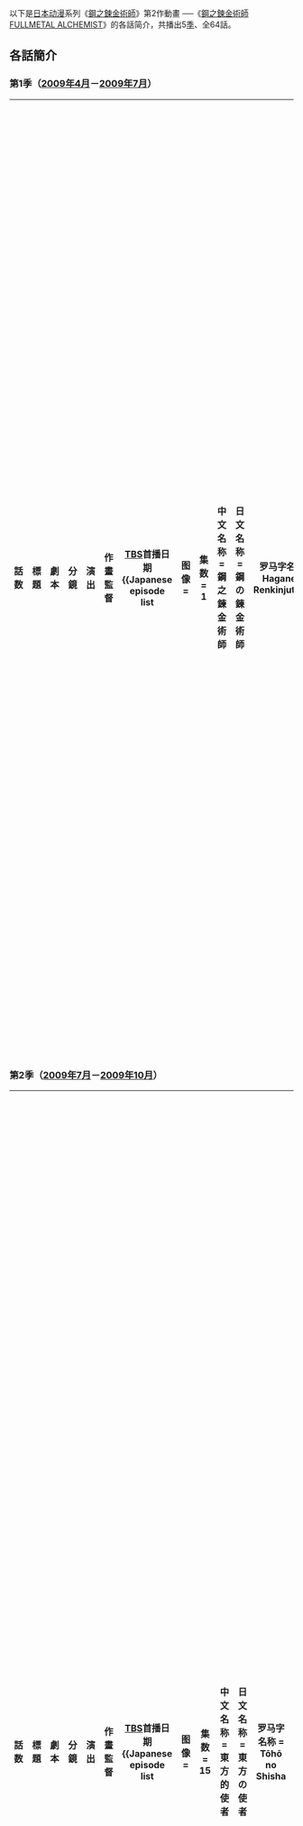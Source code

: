 {{noteTA|G1=FullmetalAlchemist
|1=zh-hans:罗伊;zh-hk:萊;zh-tw:羅伊;
}}
{{Pathnav|鋼之鍊金術師|鋼之鍊金術師 FULLMETAL ALCHEMIST}}

以下是[[日本|日本]][[动漫|动漫]]系列《[[鋼之鍊金術師|鋼之鍊金術師]]》第2作動畫 ──《[[鋼之鍊金術師_FULLMETAL_ALCHEMIST|鋼之鍊金術師 FULLMETAL ALCHEMIST]]》的各話简介，共播出5[[季度|季]]、全64話。

== 各話簡介 ==
=== 第1季（[[2009年4月|2009年4月]]－[[2009年7月|2009年7月]]） ===
{|class="wikitable" width="100%"
|- style="border-bottom:3px solid #CCCCFF"
!話数!!標題!!劇本!!分鏡!!演出!!作畫監督!![[TBS電視|TBS]]首播日期
{{Japanese episode list
| 图像         =
| 集数         = 1
| 中文名称     = 鋼之鍊金術師
| 日文名称     = 鋼の錬金術師 
| 罗马字名称   = Hagane no Renkinjutsushi
| 编剧         = 大野木寬
| 分鏡         = 入江泰浩
| 演出         = 池添隆博
| 作畫監督     = 永作友克
| 原剧首映日期 = 2009年4月5日
| 提要         = 前國家鍊金術師，在伊修瓦爾殲滅戰後轉而進行反政府活動的男子「冰凍之鍊金術師」艾薩克‧馬可度加魯，出現在中央。「焰之鍊金術師」羅伊‧馬斯坦古與擁有機械鎧手腳的少年「鋼之鍊金術師」愛德華‧愛力克，以及其弟弟阿爾馮斯，奉大總統金格‧布拉德雷之命前往緝捕。艾薩克在殺人的同時、卻也另有所圖似地在中央暗地活動，其目標究竟是…？
}}
{{Japanese episode list
| 图像         =
| 集数         = 2
| 中文名称     = -{zh-cn:开始的日子; zh-tw:開始的日子; zh-hk:開始之日}-
| 日文名称     = はじまりの日
| 罗马字名称   = Hajimari no Hi
| 编剧         = 大野木寬
| 分鏡         = 入江泰浩
| 演出         = 三宅和男
| 作畫監督     = 小澤圓
| 原剧首映日期 = 2009年4月12日
| 提要         = 愛德與阿爾為讓溫柔的母親復活，挑戰被視為最大禁忌的「人體鍊成」，然而等待著兩兄弟的卻是過於巨大的代價。有一天，一名軍人出現在陷入絕望深淵的兩兄弟面前，他給這兩兄弟建議就是成為國家鍊金術師。為取回失去的東西，愛力克兄弟展開漫長的旅途！
}}
{{Japanese episode list
| 图像         =
| 集数         = 3
| 中文名称     = -{zh-cn:邪教之街; zh-tw:邪教之街; zh-hk:邪教之城}-
| 日文名称     = 邪教の街
| 罗马字名称   = Jakyō no Machi
| 编剧         = 大野木寬
| 分鏡         = 大久保政雄
| 演出         = 大久保政雄
| 作畫監督     = 野田康行
| 原剧首映日期 = 2009年4月19日
| 提要         = 愛德與阿爾聽說里歐爾有個使用「奇蹟之術」的教主而來到此地。該名雷托教教主柯奈洛所施展的鍊金術，竟違背等價交換的原則。為了探查真相，愛德與阿爾藉由當地認識的少女羅賽引領下與柯奈洛見面。
}}
{{Japanese episode list
| 图像         =
| 集数         = 4
| 中文名称     = -{zh-cn:炼金术师的烦恼; zh-tw:鍊金術師的煩惱; zh-hk:鍊金術師的苦惱}-
| 日文名称     = 錬金術師の苦悩
| 罗马字名称   = Renkinjutsushi no Kunō
| 编剧         = 土屋理敬
| 分鏡         = 三條{{lang|ja|なみみ}}
| 演出         = 佐藤清光
| 作畫監督     = 飯島弘也
| 原剧首映日期 = 2009年4月26日
| 提要         = 羅伊介紹「綴命之鍊金術師」修‧塔克給愛德與阿爾認識，塔克是在兩年前成功鍊成懂人話合成獸的生體鍊成權威。在愛德與阿爾到塔克家尋找資料的期間，也與他女兒妮娜變得很要好。另一方面，面臨一年一度的國家鍊金術師查核日，則讓塔克感到相當焦慮。
}}
{{Japanese episode list
| 图像         =
| 集数         = 5
| 中文名称     = -{zh-cn:悲伤的雨; zh-tw:悲傷的雨; zh-hk:哀傷之雨}-
| 日文名称     = 哀しみの雨
| 罗马字名称   = Kanashimi no Ame
| 编剧         = 土屋理敬
| 分鏡         = 入江泰浩
| 演出         = 池畠博史
| 作畫監督     = 塚本知代美
| 原剧首映日期 = 2009年5月3日
| 提要         = 令亞美斯多利斯全國騷動，神出鬼沒、專挑國家鍊金術師殺害的神秘人物「傷痕男（斯卡）」出現在東都。愛德與阿爾在城裡巧遇斯卡，就遭到斯卡的攻擊、毫無轉圜的餘地。斯卡的驚人武術與不可思議的「破壞的右手」，讓愛德與阿爾無法招架…。
}}
{{Japanese episode list
| 图像         =
| 集数         = 6
| 中文名称     = 希望之路
| 日文名称     = 希望の道
| 罗马字名称   = Kibō no Michi
| 编剧         = 菅正太郎
| 分鏡         = 田村耕太郎
| 演出         = 矢吹勉
| 作畫監督     = 關口亮輔
| 原剧首映日期 = 2009年5月10日
| 提要         = 為修復損壞的機械鎧，愛德、阿爾與阿姆斯壯一起回到故鄉利塞布爾。當他們在中途的車站休息時，阿姆斯壯偶然看到一名男子。這名男子叫馬可醫生，過去在軍方的研究所，研究應用在醫療方面的鍊金術，伊修瓦爾內亂後卻突然失蹤。愛德一行人前往拜訪馬可，得知原來他曾奉軍方命令研究過「賢者之石」的驚人事實。
}}
{{Japanese episode list
| 图像         =
| 集数         = 7
| 中文名称     = -{zh-cn:被隐藏的真相; zh-tw:被隱藏的真相; zh-hk: 隱藏的真相}-
| 日文名称     = 隠された真実
| 罗马字名称   = Kakusareta Shinjitsu
| 编剧         = 大野木寬
| 分鏡         = 迫井政行
| 演出         = 園田雅裕
| 作畫監督     = 安藤正浩
| 原剧首映日期 = 2009年5月17日
| 提要         = 愛德與阿爾來到國立中央圖書館第一分館尋找馬可的研究資料，但他們看到的分館卻已完全燒毀。為確認馬可的資料是否放在分館裡，在羅斯少尉的安排下，去見一名據說精通分館資料的少女‧榭絲卡。她證實那些資料確實是放在已經燒光的分館。正當愛德等人為此感到沮喪時，榭絲卡提出一個意外的妙計。
}}
{{Japanese episode list
| 图像         =
| 集数         = 8
| 中文名称     = 第五研究所
| 日文名称     = 第五研究所
| 罗马字名称   = Daigo Kenkyūsho
| 编剧         = 大野木寬
| 分鏡         = 入江泰浩
| 演出         = 石田暢
| 作畫監督     = 大城勝
| 原剧首映日期 = 2009年5月24日
| 提要         = 為探查賢者之石真相而潛入第五研究所的愛德，發現畫在地上的賢者之石鍊成陣。此時，身著盔甲的男子‧48號向愛德襲擊。另一方面，在研究所外等待愛德的阿爾，也遭到66號的攻擊。在激戰當中，他們發現一個意外的事實。原來48號跟66號竟和阿爾一樣，都是靈魂附著於盔甲上。
}}
{{Japanese episode list
| 图像         =
| 集数         = 9
| 中文名称     = -{zh-cn:被创造的思念; zh-tw:被創造的思念; zh-hk:創造的記憶}-
| 日文名称     = 創られた想い
| 罗马字名称   = Tsukurareta Omoi
| 编剧         = 大野木寬
| 分鏡         = 大久保政雄
| 演出         = 大久保政雄
| 作畫監督     = 野田康行
| 原剧首映日期 = 2009年5月31日
| 提要         = 愛德在第五研究所的戰鬥中不僅損壞了機械鎧，身體也受重傷，立刻聯絡在利塞布爾的溫莉前來中央修理機械鎧。此時，阿爾因巴利的一句話而心亂如麻。「自己的靈魂跟記憶，是否都是哥哥假造出來的？」－揮之不去的疑惑漸漸擴散開來，甚至影響他們從未動搖的兄弟之情…。

}}
{{Japanese episode list
| 图像         =
| 集数         = 10
| 中文名称     = -{zh-cn:各自的未来; zh-tw:各自的未來; zh-hk:各自的前途}-
| 日文名称     = それぞれの行く先
| 罗马字名称   = Sorezore no Yukusaki
| 编剧         = 土屋理敬
| 分鏡         = 寺東克己
| 演出         = 三宅和男
| 作畫監督     = 石野聰
| 原剧首映日期 = 2009年6月7日
| 提要         = 愛德與阿爾在病房裡，將第五研究所發生的始末告訴阿姆斯壯與休斯等人。人柱、賢者之石的鍊成陣，以及擁有銜尾蛇刺青的一些人…但仍是謎團重重。此時，大總統布拉德雷突然出現在他們面前。他告訴愛德等人，即使是大總統也無法掌握軍方內部不太穩定的情形，並要求他們在事件明朗前不得輕舉妄動。雖然得到忠告，但敵人的魔爪仍伸向意外的人物…。
}}
{{Japanese episode list
| 图像         =
| 集数         = 11
| 中文名称     = -{zh-cn:拉修巴雷的奇迹; zh-tw:拉修巴雷的奇蹟; zh-hk:拉修山谷的奇蹟}-
| 日文名称     = ラッシュバレーの奇跡
| 罗马字名称   = Rasshu Barē no Kiseki
| 编剧         = 菅正太郎
| 分鏡         = [[石平信司|石平信司]]
| 演出         = 佐藤清光
| 作畫監督     = 飯島弘也<br />五月二一
| 原剧首映日期 = 2009年6月14日
| 提要         = 在溫莉的強烈要求下，愛德與阿爾也一起來到機械鎧技師的聖地「拉修巴雷」。沒想到抵達後不久，作為國家鍊金術師證明的銀懷錶卻被名叫帕妮孃的少女偷走了。但也因此，愛德等人與帕妮孃，以及幫帕妮孃製作機械鎧雙腳的多明尼克、與他的家人產生意外的互動。溫莉看到多明尼克的機械鎧技術後，馬上表明希望拜他為師。就在此時，原已懷孕的多明尼克兒媳‧莎特拉，突然要生產了。
}}
{{Japanese episode list
| 图像         =
| 集数         = 12
| 中文名称     = -{zh-cn:一即是全，全即是一; zh-tw:一即是全，全即是一; zh-hk:一就是全，全就是一}-
| 日文名称     = 一は全、全は一
| 罗马字名称   = Ichi wa Zen, Zen wa Ichi
| 编剧         = 大野木寬
| 分鏡         = 三澤伸
| 演出         = 佐藤育郎
| 作畫監督     = 小澤圓
| 原剧首映日期 = 2009年6月21日
| 提要         = 愛德與阿爾抵達達普利斯後，與久違的師父伊茲米重逢。在見到伊茲米沒多久，就從她口中得知父親霍恩海姆的消息。當晚，愛德想起第一次見到伊茲米時的事。母親過世後不久，愛德與阿爾為磨練自己的鍊金術，而死纏著伊茲米要收他們為徒；沒想到等待著兩人的，卻是為期一個月的無人島求生訓練。兄弟倆是否能找出伊茲米所言「一即是全，全即是一」的答案呢？
}}
{{Japanese episode list
| 图像         =
| 集数         = 13
| 中文名称     = -{zh-cn:达普利斯的野兽们; zh-tw:達普利斯的野獸們; zh-hk:達布里斯的野獸們}-
| 日文名称     = ダブリスの獣たち
| 罗马字名称   = Daburisu no Kemono-tachi
| 编剧         = 菅正太郎
| 分鏡         = 福田道生
| 演出         = 小山田桂子
| 作畫監督     = 古俁太一
| 原剧首映日期 = 2009年6月27日
| 提要         = 羅伊終於調動到中央去。另一方面，被人造人打成重傷的斯卡，也正準備前往中央。此時，為找回真理之門的記憶而待在伊茲米家的阿爾，遇到一群宣稱知道阿爾秘密的詭異人士。他後來才發現，原來這些人全都是合成獸…。
}}
{{Japanese episode list
| 图像         =
| 集数         = 14
| 中文名称     = -{zh-cn:潜伏于地底的人们; zh-tw:潛伏於地底的人們; zh-hk:潛伏在地下的人們}-
| 日文名称     = 地下にひそむ者たち
| 罗马字名称   = Chika ni Hisomu Mono-tachi
| 编剧         = 大野木寬
| 分鏡         = 石平信司
| 演出         = 池畠博史
| 作畫監督     = 塚本知代美
| 原剧首映日期 = 2009年7月5日
| 提要         = 在伊茲米的闖入下，讓愛德與古利德的戰鬥出現轉機。沒想到此時金格‧布拉德雷突然率領國軍衝進來，要殲滅古利德一夥人。古利德原本打算帶著阿爾逃走，結果卻遭到金格‧布拉德雷的阻擋，並對身為人造人的古利德展開壓倒性猛攻。在戰鬥當中，古利德從布拉德雷眼中看到無法置信的東西。
}}
|}

=== 第2季（[[2009年7月|2009年7月]]－[[2009年10月|2009年10月]]） ===
{| class="wikitable" width="100%"
|- style="border-bottom:3px solid #CCCCFF"
!話数!!標題!!劇本!!分鏡!!演出!!作畫監督!![[TBS電視|TBS]]首播日期
{{Japanese episode list
| 图像         =
| 集数         = 15
| 中文名称     = 東方的使者
| 日文名称     = 東方の使者 
| 罗马字名称   = Tōhō no Shisha
| 编剧         = 津村米紀
| 分鏡         = 大久保政雄
| 演出         = 荻原露光
| 作畫監督     = 野田康行
| 原剧首映日期 = 2009年7月12日
| 提要         = 當斯卡與尤基正準備去中央時，神秘少女「梅」出現在他們面前。能使出「鍊丹術」這種不可思議法術的她，自稱是來自東方的大國‧清國，來亞美斯多利斯的目的則為了尋找長生不老的方法。另一方面，到拉修巴雷修理機械鎧的愛德與阿爾，認識一名倒在路上的少年‧麟。他也是清國人，目的是為了得到賢者之石。對麟打聽關於賢者之石的事，愛德謊稱「什麼都不知道」。但緊接著兩兄弟背後突然被人持刀抵住。
}}
{{Japanese episode list
| 图像         =
| 集数         = 16
| 中文名称     = 戰友的足跡
| 日文名称     = 戦友の足跡
| 罗马字名称   = Tomo no Ashiato
| 编剧         = 菅正太郎
| 分鏡         = 矢吹勉
| 演出         = 矢吹勉
| 作畫監督     = 關口亮輔
| 原剧首映日期 = 2009年7月19日
| 提要         = 羅伊與巴利接觸後，對休斯遭到殺害的真相已有頭緒，一連串行動不久也被人造人們發現。此時，與溫莉一起來中央找休斯的愛德與阿爾，卻從在軍部見到的瑪麗亞‧羅斯、告知休斯已死的震驚事實。殊不知溫莉已先行往休斯家去…。
}}
{{Japanese episode list
| 图像         =
| 集数         = 17
| 中文名称     = -{zh-cn:冷彻的火焰; zh-tw:冷徹的火焰; zh-hk:冷靜透徹的火焰}-
| 日文名称     = 冷徹な焔
| 罗马字名称   = Reitetsu na Honō
| 编剧         = 大野木寬
| 分鏡         = 石平信司
| 演出         = 園田雅裕
| 作畫監督     = 安藤正浩
| 原剧首映日期 = 2009年7月26日
| 提要         = 羅斯被當成殺害休斯的嫌犯，遭到軍方拘禁。眼看羅斯的處境越來越不利，沒想到巴利卻在此時襲擊了拘留所，剛好也把關在該處的麟一併救出。在軍方下令格殺勿論的緝捕令後，愛德與阿爾為探求事件真相而前往中央司令部。沒想到羅伊已早先一步出現在羅斯面前，並朝著她發出火焰閃光。
}}
{{Japanese episode list
| 图像         =
| 集数         = 18
| 中文名称     = -{zh-cn:小小人类的傲慢手掌; zh-tw:小小人類的驕傲手掌; zh-hk:渺小人類的驕傲掌心}- 
| 日文名称     = 小さな人間の傲慢な掌
| 罗马字名称   = Chiisa na Ningen no <br />Gōman na Tenohira
| 编剧         = 土屋理敬
| 分鏡         = 大原實
| 演出         = 小山田桂子<br />友永和秀
| 作畫監督     = 古俁太一
| 原剧首映日期 = 2009年8月1日
| 提要         = 由於羅伊的命令，留下阿爾在中央，愛德則與阿姆斯壯一起前往利塞布爾。沒想到抵達不久就在普雷達的安排下，秘密前往傳說中的王都‧克塞魯克塞斯的遺跡。愛德經一番努力才越過大沙漠，並在該處與老胡重逢。愛德一行人在他帶領下前往遺跡的內部，沒想到卻意外地遇見了某個人。
}}
{{Japanese episode list
| 图像         =
| 集数         = 19
| 中文名称     = -{zh-cn:不死者之死; zh-tw:不死者之死; zh-hk:不可能死的人之死}-
| 日文名称     = 死なざる者の死
| 罗马字名称   = Shinazaru Mono no Shi
| 编剧         = 大野木寬
| 分鏡         = 石平信司
| 演出         = 宮原秀二
| 作畫監督     = 大城勝
| 原剧首映日期 = 2009年8月8日
| 提要         = 羅伊對人造人策劃的作戰，即將進入最後關頭。巴利追尋自己的肉體而潛入第三研究所的地下，羅伊也與哈博克、阿爾等人一起進入，並分成兩路前進。哈博克與羅伊卻遭遭遇打算來收拾他們的拉斯多，此時才得知人造人的真實身分與秘密。羅伊雖感到困惑，最後仍成功掌握一絲機會引起大爆炸，拉斯多則灰飛煙滅。但在賢者之石驚人力量的加持下，復活的拉斯多瞬間用矛銳利地貫穿哈博克與羅伊的身體。 
}}
{{Japanese episode list
| 图像         =
| 集数         = 20
| 中文名称     = -{zh-cn:坟前的父亲; zh-tw:墳前的父親; zh-hk:墓前的父親}-
| 日文名称     = 墓前の父
| 罗马字名称   = Bozen no Chichi
| 编剧         = 津村米紀
| 分鏡         = 寺東克己
| 演出         = 佐藤育郎
| 作畫監督     = 川上哲也
| 原剧首映日期 = 2009年8月16日	
| 提要         = 愛德與阿爾的父親霍恩海姆，回到久違的利塞布爾。但愛德因不滿他讓母親朵莉夏受苦，而對他也相當不客氣。霍恩海姆得知愛德兩兄弟曾做過人體鍊成後，以疑問的口氣說「那真的是朵莉夏嗎？」。隔天，霍恩海姆離開村子後，愛德與比拿可前往老家的殘跡之處。目的是為了挖出自己所埋葬的罪孽證據－由人體鍊成做出的母親遺體。
}}
{{Japanese episode list
| 图像         =
| 集数         = 21
| 中文名称     = 愚者的前進 
| 日文名称     = 愚者の前進
| 罗马字名称   = Gusha no Zenshin
| 编剧         = 土屋理敬
| 分鏡         = 福田道生
| 演出         = 佐藤清光
| 作畫監督     = 飯島弘也
| 原剧首映日期 = 2009年8月23日	
| 提要         = 愛德與阿爾到醫院探訪在與拉斯多戰鬥而負傷住院的羅伊與哈博克，他們得知人造人的大本營居然也涵蓋了大總統官邸，這也對自己所面對之巨大存在感到寒顫。當兩兄弟正打算前往探尋人造人的秘密時，突然接到斯卡現身於中央的情報。
}}
{{Japanese episode list
| 图像         =
| 集数         = 22
| 中文名称     = 遙遠的背影
| 日文名称     = 遠くの背中
| 罗马字名称   = Tōku no Senaka
| 编剧         = 菅正太郎
| 分鏡         = 石平信司
| 演出         = 矢吹勉
| 作畫監督     = 大貫健一
| 原剧首映日期 = 2009年8月30日	
| 提要         = 蘭芳遭布拉德雷砍傷，雖然麟即時趕到，但仍被布拉德雷與庫拉多尼逼到無路可走。另一方面，溫莉與葛蕾希亞一起去休斯墳前掃墓，在回程的路上得知愛德與阿爾正與斯卡戰鬥中。溫莉急忙趕到現場，沒想到卻湊巧聽到斯卡正是殺害自己雙親的犯人之事實。
}}
{{Japanese episode list
| 图像         =
| 集数         = 23
| 中文名称     = 戰場的少女
| 日文名称     = 戦場の少女
| 罗马字名称   = Ikusaba no Shōjo
| 编剧         = 土屋理敬
| 分鏡         = 三澤伸
| 演出         = 田中孝行
| 作畫監督     = 田中祐介
| 原剧首映日期 = 2009年9月6日	
| 提要         = 為緝拿人造人，將傷心的溫莉交給軍方保護後，愛德與阿爾打算與斯卡再戰一場。羅伊與霍克愛也趕往現場支援愛德兩兄弟。此時，麟一邊抱著蘭芳，一邊設法躲過布拉德雷的猛烈攻勢。雖然麟勉強躲過眼前的危機，但仍無法甩掉奉布拉德雷之命前來追殺兩人的庫拉多尼。蘭芳認為自己拖累了麟，居然持刀朝自身…。
}}
{{Japanese episode list
| 图像         =
| 集数         = 24
| 中文名称     = -{zh-cn:肚子里; zh-tw:肚子裡; zh-hk:腹之中}-
| 日文名称     = 腹の中
| 罗马字名称   = Hara no Naka
| 编剧         = 水上清資
| 分鏡         = 矢野雄一郎
| 演出         = 小山田桂子
| 作畫監督     = 古俁太一
| 原剧首映日期 = 2009年9月20日	
| 提要         = 馬可被人造人帶回他們的大本營囚禁，他認為這些人造人打算犧牲所有亞美斯多利斯國民，藉以構築「國土鍊成陣」。另一方面，愛德、阿爾與麟雖設法阻止失控的庫拉多尼，但庫拉多尼能把所有東西吞下的能力，讓三人無計可施。在這場戰鬥中，麟又感覺到存在著某些異樣的氣息。
}}
{{Japanese episode list
| 图像         =
| 集数         = 25
| 中文名称     = 黑暗之門
| 日文名称     = 闇の扉
| 罗马字名称   = Yami no Tobira
| 编剧         = 津村米紀
| 分鏡         = 大橋譽志光
| 演出         = 池畠博史
| 作畫監督     = 竹知仁美<br />塚本知代美
| 原剧首映日期 = 2009年9月27日	
| 提要         = 愛德被庫拉多尼吞了進去，回神過來才發現自己身處於一片漆黑、無止盡血海的不可思議空間。愛德雖在這裡遇見麟，但兩人仍找不到逃出去的方法，不久他們又遇到一起被吞進來的恩維。恩維告訴他們這是庫拉多尼的肚子裡，也是「父親大人」做失敗的真理之門，一旦進來就無法出去。
}}
{{Japanese episode list
| 图像         =
| 集数         = 26
| 中文名称     = -{zh-cn:重逢; zh-tw:重逢; zh-hk:再會}-
| 日文名称     = 再会
| 罗马字名称   = Saikai
| 编剧         = 土屋理敬
| 分鏡         = 池添隆博
| 演出         = 池添隆博
| 作畫監督     = 永作友克
| 原剧首映日期 = 2009年10月4日	
| 提要         = 阿爾與小梅為去見父親大人，與庫拉多尼一起前往人造人的大本營。途中湊巧被出來找小梅的梅與斯卡撞見，梅與斯卡決定跟蹤他們一起潛入地下。另一方面，在庫拉多尼的肚子裡，恩維顯現出真正模樣與愛德、麟戰鬥。不過當愛德看到構成恩維身體的人們的模樣，居然猶豫而被打倒。眼見愛德就要被恩維吞下肚，意識朦朧的愛德這時突然想起克塞魯克塞斯的鍊成陣，想到從庫拉多尼肚子裡逃出去的方法。
}}
|}

=== 第3季（[[2009年10月|2009年10月]]－[[2009年12月|2009年12月]]） ===
{| class="wikitable" width="100%"
|- style="border-bottom:3px solid #CCCCFF"
!話数!!標題!!劇本!!分鏡!!演出!!作畫監督!![[TBS電視|TBS]]首播日期
{{Japanese episode list
| 图像         =
| 集数         = 27
| 中文名称     = -{zh-cn:隙缝的飨宴; zh-tw:隙縫的饗宴; zh-hk:夾縫的宴會}-
| 日文名称     = 狭間の宴
| 罗马字名称   = Hazama no Utage
| 编剧         = 津村米紀
| 分鏡         = 大橋譽志光
| 演出         = 矢吹勉
| 作畫監督     = 關口亮輔
| 原剧首映日期 = 2009年10月11日	
| 提要         = 某個村子正在舉辦祭典，霍恩海姆也在旁觀看。此時，一名年輕女子拿著酒來找他，她叫比拿可‧洛克貝爾。比拿可與霍恩海姆邊喝酒、邊談著這個國家的狀況與愛德兩兄弟的旅程。當酒酣耳熱之際，一名少女出現在霍恩海姆面前，接著又有一名長相酷似霍恩海姆的男子。他們身處的世界漸漸地產生扭曲…。
}}
{{Japanese episode list
| 图像         =
| 集数         = 28
| 中文名称     = 父親大人
| 日文名称     = おとうさま
| 罗马字名称   = Otō-sama
| 编剧         = 菅正太郎
| 分鏡         = 寺岡巖
| 演出         = 石田暢
| 作畫監督     = 大城勝
| 原剧首映日期 = 2009年10月18日	
| 提要         = 庫拉多尼帶領阿爾與小梅來到了父親大人的所在處。那時庫拉多尼的肚子突然裂開，愛德、麟、恩維從中冒了出來。兩兄弟雖對重逢感到高興，但隨即被父親大人的長相給嚇到，因為他居然跟兩兄弟的父親‧霍恩海姆長得極為相似。父親大人雖善待兩兄弟，卻下令人造人殺了麟。兩兄弟試圖反抗，仍因父親大人不可思議的力量而無法使出鍊金術，與麟一起遭到制服。接著父親大人又說「古利德的位子還是空著的」，然後從體內取出賢者之石接近麟。
}}
{{Japanese episode list
| 图像         =
| 集数         = 29
| 中文名称     = 愚者的掙扎
| 日文名称     = 愚者の足掻き
| 罗马字名称   = Gusha no Agaki
| 编剧         = 水上清資
| 分鏡         = 大原實
| 演出         = 筑紫大介
| 作畫監督     = 橋本和紀<br />小林祐
| 原剧首映日期 = 2009年10月25日	
| 提要         = 被恩維等人抓到的愛德與阿爾，在父親大人的指示下移交給中央司令部的布拉德雷。愛德兩兄弟進入房間後看到羅伊已經坐在房內，並從羅伊口中得知包含霍克愛在內的羅伊所有部下都被調職，以及軍方高層早已落入敵人的手中。愛德向布拉德雷表示，他不想成為父親大人計劃的幫兇，打算歸還國家鍊金術師的資格…。
}}
{{Japanese episode list
| 图像         =
| 集数         = 30
| 中文名称     = -{zh-cn:伊修瓦尔歼灭战; zh-tw:伊修瓦爾殲滅戰; zh-hk:伊修巴爾殲滅戰}-
| 日文名称     = イシュヴァール殲滅戦
| 罗马字名称   = Ishuvāru Senmetsusen
| 编剧         = 大野木寬
| 分鏡         = 石平信司
| 演出         = 佐藤育郎 
| 作畫監督     = 川上哲也
| 原剧首映日期 = 2009年11月1日	
| 提要         = 愛德為歸還借來的槍，因此到霍克愛的公寓找她，也坦承自己在戰鬥中不敢開槍的事實。接著愛德又問了霍克愛是否曾感到槍很沉重，以及霍克愛奉命前往參加的伊修瓦爾殲滅戰所發生的事。就在同時，被關在中央司令部地底的馬可，正打算把軍部在伊修瓦爾所幹下的種種恐怖行為告訴斯卡。
}}
{{Japanese episode list
| 图像         =
| 集数         = 31
| 中文名称     = -{zh-cn:520先士的约定; zh-tw:520先士的約定; zh-hk:520分的約定}-
| 日文名称     = 520センズの約束
| 罗马字名称   = Gohyaku Nijū Senzu no <br />Yakusoku
| 编剧         = 土屋理敬
| 分鏡         = 佐藤清光
| 演出         = 佐藤清光
| 作畫監督     = 飯島弘也
| 原剧首映日期 = 2009年11月8日	
| 提要         = 愛德離開霍克愛那裡到街上與阿爾相遇。表示羅伊跟霍克愛在伊修瓦爾戰後活下來，正為「達成目的的未來」行動，讓他們也重新下決心要身體恢復原狀。愛德還對艾爾提及與父親大人戰鬥時，在地上也不能使用鍊金術。因看到當時鍊丹術仍發揮力量而感到一線曙光。為想瞭解鍊丹術、隔天早上兩人去探查梅的去向…。
}}
{{Japanese episode list
| 图像         =
| 集数         = 32
| 中文名称     = 大總統的兒子
| 日文名称     = 大総統の息子
| 罗马字名称   = Daisōtō no Musuko
| 编剧         = 大野木寬
| 分鏡         = 三條{{lang|ja|なみみ}}
| 演出         = 矢吹勉
| 作畫監督     = 大貫健一
| 原剧首映日期 = 2009年11月15日	
| 提要         = 古拉曼與羅伊在休斯的墳前密會，羅伊將事件的始末全都告訴古拉曼，希望得到他的協助。另一方面，愛德一直無法掌握梅的行蹤，此時阿姆斯壯前來告知梅他們已經往北方去了。愛德打算馬上出發去找他們，阿姆斯壯給了愛德一封親筆介紹信，並要他抵達北方後首先去找素有「布里克斯的北壁」之稱號的布里克斯要塞駐守將軍。此時，阿爾也遇到一名意外的人物…。
}}
{{Japanese episode list
| 图像         =
| 集数         = 33
| 中文名称     = -{zh-cn:布里克斯的北壁; zh-tw:布里克斯的北壁; zh-hk:布里古茲的北壁}-
| 日文名称     = ブリックスの北壁
| 罗马字名称   = Burigguzu no Hokuheki
| 编剧         = 菅正太郎
| 分鏡         = 石平信司
| 演出         = 池畠博史
| 作畫監督     = 關口亮輔
| 原剧首映日期 = 2009年11月22日	
| 提要         = 金普利與搜索隊一行人，為追尋斯卡與馬可的行蹤往西而去。在情報混亂的狀況下，金普利推斷斯卡打算由西往北前進。當晚，斯卡果真潛伏於往北行駛的貨物列車中。此時，金普利突然現身，並與曾在伊修瓦爾戰交手的斯卡重逢。眼看殺死自己哥哥的兇手就出現在面前，斯卡的憤怒也在此時達到頂點。
}}
{{Japanese episode list
| 图像         =
| 集数         = 34
| 中文名称     = -{zh-cn:冰雪女王; zh-tw:冰雪女王; zh-hk:冰之女王}-
| 日文名称     = 氷の女王
| 罗马字名称   = Kōri no Joō
| 编剧         = 菅正太郎
| 分鏡         = 富澤信雄
| 演出         = 小山田桂子
| 作畫監督     = 古俁太一
| 原剧首映日期 = 2009年11月29日	
| 提要         = 好不容易抵達布里克斯要塞的愛德與阿爾，立即向當地的指揮官‧奧莉薇表明自己前來的原委與目的，並希望能協助尋找梅。愛德與阿爾也被要求在找到梅之前，得在要塞內幫忙工作。奧莉薇的輔佐官、也有著伊修瓦爾血統的軍人‧邁爾斯，一邊帶路、一邊告訴他們奧莉薇的行事作風，以及這個要塞的規則就是「弱肉強食」。途中，兩兄弟還遇見了被降職調到布里克斯要塞的法爾曼，沒想到此刻卻聽到從地底傳來陣陣的不正常的聲響。
}}
{{Japanese episode list
| 图像         =
| 集数         = 35
| 中文名称     = -{zh-cn:这个国家的型态; zh-tw:這個國家的型態; zh-hk:這國家的形態}-
| 日文名称     = この国のかたち
| 罗马字名称   = Kono Kuni no Katachi
| 编剧         = 水上清資
| 分鏡         = 大橋譽志光
| 演出         = 池添隆博
| 作畫監督     = 永作友克
| 原剧首映日期 = 2009年12月6日	
| 提要         = 奧莉薇對於襲擊要塞的人造人‧斯洛烏斯，展開「布里克斯風格」的反擊，那就是利用能將一切為之凍結的布里克斯的自然環境。隔天，邁爾斯得知金普利住進附近的醫院，因而前往探望。這時，愛德與阿爾在斯洛烏斯挖掘的隧道內，將一切真相告訴奧莉薇，他們也在對話中察覺到這個國家的成立，似乎有些異樣的地方。
}}
{{Japanese episode list
| 图像         =
| 集数         = 36
| 中文名称     = -{zh-cn:家人的肖像; zh-tw:家人的肖像; zh-hk:家族的肖像}-
| 日文名称     = 家族の肖像
| 罗马字名称   = Kazoku no Shōzō
| 编剧         = 土屋理敬
| 分鏡         = 大原實
| 演出         = 佐藤育郎
| 作畫監督     = 塚本知代美<br />原田峰文
| 原剧首映日期 = 2009年12月13日	
| 提要         = 霍恩海姆一人佇立於毫無人煙的山裡。當他將手指刺進胸膛，從體內取出紅色血塊時，腦海裡突然想起昔日與家人的種種回憶。奧莉薇正打算刺探軍方的企圖而配合雷文談笑之時，突然有人回報在斯洛烏斯挖掘的隧道內進行搜索成員失去聯絡。
}}
{{Japanese episode list
| 图像         =
| 集数         = 37
| 中文名称     = -{zh-cn:最早的人造人; zh-tw:最早的人造人; zh-hk:始祖人造人}-
| 日文名称     = 始まりの人造人間
| 罗马字名称   = Hajimari no Homunkurusu
| 编剧         = 土屋理敬
| 分鏡         = 寺岡巖
| 演出         = 上田繁
| 作畫監督     = 鈴木勘太
| 原剧首映日期 = 2009年12月20日	
| 提要         = 布拉德雷的策略是把溫莉被帶來布里克斯要塞。這也再度讓愛德與阿爾深深感到自己的存在，完全掌控在那些人造人以及敵人的手中。另一方面，為搜尋斷絕消息的搜索隊，帕卡尼亞率領另一支隊伍進入斯洛烏斯挖掘的隧道。雖然他們奇蹟似的救出兩名生還者，但他們身後卻有許多形跡詭異的影子悄悄逼近…。就在同時，來到布拉德雷家的霍克愛也察覺到背後有異常的氣息。沒想到出現在那裡的竟是…。
}}
{{Japanese episode list
| 图像         =
| 集数         = 38
| 中文名称     = 巴茲庫爾的激鬥
| 日文名称     = バズクールの激闘
| 罗马字名称   = Bazukūru no Gekitō
| 编剧         = 津村米紀
| 分鏡         = 石平信司
| 演出         = 石田暢
| 作畫監督     = 大城勝
| 原剧首映日期 = 2009年12月27日	
| 提要         = 為捕捉斯卡，愛德、阿爾、雲尼、金普利以及邁爾斯等人來到巴茲庫爾。在分頭尋找的時候，愛德和阿爾避開軍方的耳目，打算獨自尋找斯卡及與他一起的梅。想不到遇上梅、馬可和尤基等人。在聽尤基談到他過去故事的時候，與梅分開行動的斯卡那邊，則出現金普利的手下桑巴諾跟傑爾森。
}}
|}

=== 第4季（[[2010年1月|2010年1月]]－[[2010年3月|2010年3月]]） ===
{| class="wikitable" width="100%"
|- style="border-bottom:3px solid #CCCCFF"
!話数!!標題!!劇本!!分鏡!!演出!!作畫監督!![[TBS電視|TBS]]首播日期
{{Japanese episode list
| 图像         =
| 集数         = 39
| 中文名称     = -{zh-cn:白日梦; zh-tw: 白日夢; zh-hk:白日的夢}-
| 日文名称     = 白昼の夢
| 罗马字名称   = Hakuchū no Yume
| 编剧         = 水上清資
| 分鏡         = 矢吹勉
| 演出         = 內田信吾
| 作畫監督     = {{lang|ja|畑}}智司
| 原剧首映日期 = 2010年1月10日	
| 提要         = 經過一番奮戰，愛德與阿爾終於抓到了斯卡，沒想到溫莉卻幫這殺死父母的仇人療傷。當斯卡問她「妳是要原諒我嗎？」，溫莉只是毅然地回答他「我並沒有原諒你的無理蠻橫」。另外，雖身上留著伊修瓦爾人的血，但為「改變這個國家」而繼續留在軍中的邁爾斯，他的存在也讓斯卡的心境產生新的變化。在馬可等人的懇求下，邁爾斯決定暫時釋放斯卡。當他們正在思考如何才能瞞過金普利的眼目，將溫莉與斯卡等人一起藏匿在布里克斯要塞之時，溫莉卻說出了令大家感到意外的方法。
}}
{{Japanese episode list
| 图像         =
| 集数         = 40
| 中文名称     = -{zh-cn:烧瓶里的小人; zh-tw:燒瓶裡的小人; zh-hk:瓶中的小人}-
| 日文名称     = フラスコの中の小人
| 罗马字名称   = Homunkurusu
| 编剧         = 大野木寬
| 分鏡         = 大橋譽志光
| 演出         = 宮原秀二
| 作畫監督     = 川上哲也
| 原剧首映日期 = 2010年1月17日	
| 提要         = 奧莉薇在布拉多雷的命令下，被召回了中央司令部。為尋找突破的機會，她刻意接近布拉多雷，並轉調至軍方高層。另一方面，與霍克愛在中央司令部的餐廳重逢的羅伊，透過霍克愛的暗號得知大總統之子傑利姆的真實身份。此時，在中央司令部的地底，父親大人正夢見著過去的那段日子。當時的克塞魯克塞斯王國仍非常強盛，從被稱為「23號」的奴隸少年的血而誕生的他，給這名少年名字當作謝禮。那就是「馮‧霍恩海姆」。 
}}
{{Japanese episode list
| 图像         =
| 集数         = 41
| 中文名称     = -{zh-cn:奈落; zh-tw:奈落; zh-hk:深淵}-
| 日文名称     = 奈落
| 罗马字名称   = Naraku
| 编剧         = 土屋理敬
| 分鏡         = 十文字糾
| 演出         = 池畠博史
| 作畫監督     = 大貫健一
| 原剧首映日期 = 2010年1月24日	
| 提要         = 邁爾斯等布里克斯要塞的成員，試圖暗中殺死金普利及其部下。愛德提議希望能活抓他們，但反被邁爾斯斥責「你的那種天真個性，說不定會奪走你或夥伴的性命」。邁爾斯等人雖然試圖等到金普利落單時加以狙擊，但他們的計畫卻早已被金普利察覺，並在實行前遭到反擊。而且化身為合成獸的金普利部下塔利烏斯與海因凱爾，還向愛德發動攻擊…。
}}
{{Japanese episode list
| 图像         =
| 集数         = 42
| 中文名称     = 反擊的預兆
| 日文名称     = 反撃の兆し
| 罗马字名称   = Hangeki no Kizashi
| 编剧         = 菅正太郎
| 分鏡         = 大原實
| 演出         = 佐藤清光
| 作畫監督     = 飯島弘也
| 原剧首映日期 = 2010年1月31日	
| 提要         = 溫莉等人抱著突然昏迷的阿爾，來到途中的山間小屋。他們在此休息，順便試著解讀斯卡哥哥的書。討論之間，梅在聽到醒來後的阿爾與馬可的對話後，像是得到線索似的對斯卡哥哥的書做了一些動作，成功找出隱藏於其中的鍊成陣。沒想到，這個鍊成陣居然是…。另一方面，金普利在斯洛烏斯挖掘的地道與普萊德相遇。普萊德命令金普利反過來利用布里克斯士兵的團結，在布里克斯刻下血紋。
}}
{{Japanese episode list
| 图像         = 
| 集数         = 43
| 中文名称     = -{zh-cn:蚂蚁的反击; zh-tw:螞蟻的反擊; zh-hk:螞蟻咬的一口}-
| 日文名称     = 蟻のひと噛み
| 罗马字名称   = Ari no Hito Kami
| 编剧         = 津村米紀
| 分鏡         = 寺岡巖
| 演出         = 池添隆博
| 作畫監督     = 永作友克
| 原剧首映日期 = 2010年2月7日	
| 提要         = 馬可等人躲在「亞斯培克」這伊修瓦爾人的貧民窟，恩維從桑巴諾口中得知這個消息後也隨即前往。雖然馬可與傑爾森等人試圖反擊，但馬可仍被巨大化的恩維抓住。恩維一一說出馬可過去犯下的罪行，並慢慢地加以折磨。不僅如此，恩維還透露馬可過去的部下，已經全被做成賢者之石之事。馬可在得知此事之後…。
}}
{{Japanese episode list
| 图像         = 
| 集数         = 44
| 中文名称     = -{zh-cn:完完全全的恢复; zh-tw:完完全全的恢復; zh-hk:完全恢復}-
| 日文名称     = バリンバリンの全開
| 罗马字名称   = Barinbarin no Zenkai
| 编剧         = 水上清資
| 分鏡         = 富澤信雄
| 演出         = 小山田桂子
| 作畫監督     = 瀧口禎一<br />野口寬明
| 原剧首映日期 = 2010年2月14日	
| 提要         = 阿爾一行在里歐爾與霍恩海姆重逢，阿爾也告訴霍恩海姆至今發生的事，以及愛德目前下落不明。此時，塔利烏斯出現在北都的銀行，並領走愛德戶頭的錢。他在領完錢後就回到鎮上的醫院，沒想到卻被軍方人士暗中跟蹤…。另一方面，彼得為尋找古利德而潛入中央軍司令部的地底，在那裡遇見外表已變成麟的古利德。
}}
{{Japanese episode list
| 图像         =  
| 集数         = 45
| 中文名称     = 約定之日
| 日文名称     = 約束の日
| 罗马字名称   = Yakusoku no Hi
| 编剧         = 土屋理敬
| 分鏡         = 大橋譽志光
| 演出         = 佐藤育郎
| 作畫監督     = 柴田淳<br />關口亮輔
| 原剧首映日期 = 2010年2月21日	
| 提要         = 返回清國而來到尤斯威爾這東部城鎮的梅，受到當地居民的熱情款待。這也讓原本對自己要拋下亞美斯多利斯的人們，獨自回國而猶豫的梅內心更感到掙扎…。另一方面，愛德與塔利烏斯為尋找阿爾而來到羅伊在中央的藏身之處，結果再次遇見暫時取回身體主導權的麟。麟向愛德傳達父親大人將在「終將到來之日」當天開啟真理之門的事。
}}
{{Japanese episode list
| 图像         = 
| 集数         = 46
| 中文名称     = 逼近的影子
| 日文名称     = 迫る影
| 罗马字名称   = Semaru Kage
| 编剧         = 大野木寬
| 分鏡         = 矢吹勉
| 演出         = 矢吹勉
| 作畫監督     = 塚本知代美<br />佐古宗一郎
| 原剧首映日期 = 2010年2月28日	
| 提要         = 在「約定之日」的前夕，溫莉回到了利塞布爾的老家，沒想到卻意外地與愛德重逢。另一方面，與邁爾斯一起暗中來到東部的阿爾，在藏匿處再度發生靈魂與肉體拉扯回的感覺。由於這種感覺發生的間隔越來越短，也讓阿爾感到相當不安。在那時候，阿爾的行蹤居然被庫拉多尼發現了。雖然阿爾想要逃走，但此時靈魂又開始遭到肉體的拉扯，終於陷入昏迷。
}}
{{Japanese episode list
| 图像         = 
| 集数         = 47
| 中文名称     = 黑暗使者
| 日文名称     = 闇の使者  
| 罗马字名称   = Yami no Shisha
| 编剧         = 水上清資
| 分鏡         = 大原實
| 演出         = 上田繁
| 作畫監督     = 鈴木勘太
| 原剧首映日期 = 2010年3月6日	
| 提要         = 愛德一行在卡納馬這個部落與霍恩海姆重逢，霍恩海姆也告訴愛德關於他身體的秘密，以及父親大人打算在隔天發生的日蝕開啟真理之門等事。其後，愛德也將比拿可要他轉達母親朵莉夏的遺言給霍恩海姆。聽到這番話，霍恩海姆的反應是…。休息過後，愛德等人正打算啟程前往中央，突然阿爾出現在面前。雖然愛德很高興能與阿爾重逢，但古利德體內的麟卻察覺到一股異樣的氣息。
}}
{{Japanese episode list
| 图像         = 
| 集数         = 48
| 中文名称     = -{zh-cn:地下道的誓言; zh-tw:地下道的誓言; zh-hk:地下隧道之誓約}-
| 日文名称     = 地下道の誓い  
| 罗马字名称   = Chikadō no Chikai
| 编剧         = 菅正太郎
| 分鏡         = 寺岡巖
| 演出         = 清水久敏
| 作畫監督     = 川上哲也
| 原剧首映日期 = 2010年3月13日	
| 提要         = 愛德等人在重新復出的蘭芳的幫助下，一下子就反轉戰局。但在此刻，在另一地點與普萊德對戰的海因凱爾，卻因不論怎麼攻擊都無法擊倒普萊德而陷入苦戰。不久周圍的燈光也漸漸亮起，讓原本被封住的普萊德的影子得以復活。另一方面，在聖誕節夫人的協助下，羅伊查出了傑利姆的真實身份。可是在他的背後，居然出現軍方的密探。 
}}
{{Japanese episode list
| 图像         = 
| 集数         = 49
| 中文名称     = -{zh-cn:亲子之情; zh-tw:親子之情; zh-hk:父子情}- 
| 日文名称     = 親子の情  
| 罗马字名称   = Oyako no Jō
| 编剧         = 津村米紀
| 分鏡         = 大橋譽志光
| 演出         = 石田暢
| 作畫監督     = 大城勝
| 原剧首映日期 = 2010年3月20日	
| 提要         = 普萊德以無情的手段取得庫拉多尼的能力，愛德等人也對那種能力束手無策，一轉眼就被逼到無路可退。此時，被帶到其它地方醒來的阿爾，當知道哥哥等人是因自己而身陷險境時，向霍恩海姆提出一個計畫。霍恩海姆為執行這項計畫，獨自前往挑戰普萊德。當他對普萊德發動攻擊的瞬間，繞到普萊德背後的阿爾也同時向前狂奔，試圖壓制普萊德。沒想到在最後一刻，反過來被普萊德抓到…。
}}
{{Japanese episode list
| 图像         = 
| 集数         = 50
| 中文名称     = 中央動亂 
| 日文名称     = セントラル動乱  
| 罗马字名称   = Sentoraru Dōran
| 编剧         = 土屋理敬
| 分鏡         = 富澤信雄
| 演出         = 小山田桂子
| 作畫監督     = 瀧口禎一
| 原剧首映日期 = 2010年3月27日	
| 提要         = 羅伊挾持布拉德雷夫人做為人質，對中央司令部燃起反叛的狼煙。原以為這場叛變會馬上遭到鎮壓，沒想到在羅伊一行人的巧妙攻擊，以及出乎意料的查理小隊等布里克斯軍助陣下，形成擴及中央全域的激烈巷戰。此時，羅伊等人與協助策劃這場叛變的某個人物相遇。這個人也告訴羅伊，其實還有一名暗中提供支援的意外協助者。
}}
|}

=== 第5季（[[2010年4月|2010年4月]]－2010年7月4日） ===
{| class="wikitable" width="100%"
|- style="border-bottom:3px solid #CCCCFF"
!話数!!標題!!劇本!!分鏡!!演出!!作畫監督!![[TBS電視|TBS]]首播日期
{{Japanese episode list
| 图像         = 
| 集数         = 51
| 中文名称     = -{zh-cn:不死军团; zh-tw:不死軍團; zh-hk:不死的軍團}-
| 日文名称     = 不死の軍団
| 罗马字名称   = Fushi no Gundan
| 编剧         = 水上清資
| 分鏡         = 三條{{lang|ja|なみみ}}
| 演出         = 佐藤清光
| 作畫監督     = 飯島弘也
| 原剧首映日期 = 2010年4月4日	
| 提要         = 軍部上層終於解放出大量的人偶兵們，他們不怕死，更不屈不撓，也咬死了本來應該遵從軍部上層的人。同時，一群人偶也朝著愛德他們襲來。另一方面，公然對軍部上層引起叛亂的奧莉薇前方，出現為了殺掉她而來的斯洛烏斯，擋住了她的去路。而傑利姆和阿爾一起被關在圓頂物內，留在村落附近的海因凱爾，聽到圓頂物裡有連續的敲擊聲，才發現傑利姆是有意圖的。但是為時已晚，金普利已經出現在他背後…。
}}
{{Japanese episode list
| 图像         = 
| 集数         = 52
| 中文名称     = -{zh-cn:大家的力量; zh-tw:大家的力量; zh-hk:眾人之力}- 
| 日文名称     = みんなの力
| 罗马字名称   = Minna no Chikara
| 编剧         = 土屋理敬
| 分鏡         = 安堵真裕
| 演出         = 宮原秀二
| 作畫監督     = 大貫健一<br />石野聰
| 原剧首映日期 = 2010年4月11日	
| 提要         = 因為海因凱爾的話，阿爾終於決定使用賢者之石。充分利用被關在石頭裡靈魂們的力量，以普萊德和金普利兩人為對手，阿爾勢均力敵且展開憤怒的戰鬥。另一方面，由於阿姆斯壯的參戰，緩和了奧莉薇與斯洛烏斯的苦戰。但是沒多久，斯洛烏斯拿出了「認真」的力量，所謂那個被隱藏的力量…。
}}
{{Japanese episode list
| 图像         = 
| 集数         = 53
| 中文名称     = -{zh-cn:复仇之焰; zh-tw:復仇之焰; zh-hk:復仇的火焰}-
| 日文名称     = 復讐の炎
| 罗马字名称   = Fukushū no Honō
| 编剧         = 大野木寬
| 分鏡         = 大原實
| 演出         = 池添隆博
| 作畫監督     = 永作友克
| 原剧首映日期 = 2010年4月18日	
| 提要         = 普雷達叛亂軍佔領了中央廣播電台。他們藉由廣播，向國民捏造事實，說明引起政變的其實是中央軍上層，而他們會採取行動去阻止。另一方面，愛德和斯卡們在中央司令部的地下和大量人偶兵戰鬥，羅伊和霍克愛也趕到現場。之後，梅也和恩維一起出現了。第一次見到恩維的羅伊尋問「殺了休斯的是誰？」，而恩維展現的回答是…。
}}
{{Japanese episode list
| 图像         = 
| 集数         = 54
| 中文名称     = 烈火的前方 
| 日文名称     = 烈火の先に
| 罗马字名称   = Rekka no Saki ni
| 编剧         = 菅正太郎
| 分鏡         = 大橋譽志光
| 演出         = 佐藤育郎
| 作畫監督     = 菅野宏紀<br />關口亮輔
| 原剧首映日期 = 2010年4月25日	
| 提要         = 恩維使用卑鄙的圈套，始終還是被羅伊和霍克愛識破。已經到極限的恩維，又再次變回小蜥蜴般的身體。怒火充斥的羅伊，打算給恩維最後一擊。這時，霍克愛舉槍制止了羅伊的行為。同時，擔心羅伊而急忙趕到的愛德和斯卡，也告訴他「不能因贈恨和復仇而迷失自我」。看著眼前尋找多年的仇敵，最後羅伊找回了理智而沒有殺它。
}}
{{Japanese episode list
| 图像         = 
| 集数         = 55
| 中文名称     = -{zh-cn:大人们的生存姿态; zh-tw:大人們的生存姿態; zh-hk:大人的生存方式}-
| 日文名称     = 大人たちの生き様
| 罗马字名称   = Otona-tachi no Ikizama
| 编剧         = 大野木寬
| 分鏡         = 富澤信雄
| 演出         = 池畠博史
| 作畫監督     = 瀧口禎一<br />白井裕美子
| 原剧首映日期 = 2010年5月2日	
| 提要         = 帕卡尼亞們和布里克斯軍終於佔領了中央司令部。當時，還生存的中央軍士兵們共同和大量的人偶兵作戰，阿姆斯壯和奧莉薇也在其中。但是，原本已經不能動的斯洛烏斯卻又再度開始活動，使他們受了重傷。雖然士兵們已經幫阿姆斯壯和奧莉薇爭取逃跑的機會，可是他們仍然選擇不逃跑，在那樣緊急的情況下，意想不到的人物現身解危了。
}}
{{Japanese episode list
| 图像         = 
| 集数         = 56
| 中文名称     = -{zh-cn:大总统归来; zh-tw:大總統歸來; zh-hk:大總統回歸}-
| 日文名称     = 大総統の帰還
| 罗马字名称   = Daisōtō no Kikan
| 编剧         = 大野木寬
| 分鏡         = 寺岡巖
| 演出         = 石田暢
| 作畫監督     = 大城勝<br />塚本知代美
| 原剧首映日期 = 2010年5月9日	
| 提要         = 父親大人和霍恩海姆正對峙著。霍恩海姆使用龐大的時間，已經與自己體內53萬6329人的靈魂完成對話，並使用這些靈魂，打算從內部來破壞父親大人的身體。另一方面，返回到中央司令部正門口的布拉德雷，被布里克斯軍一齊射擊，不過，布拉德雷僅一個人就完全擊破了防守線。帕卡尼亞也受到重傷。儘管如此，法爾曼還是抱著必死的決心，害怕的架起槍對著大總統。而原本下落不明的古利德突然現身，幫忙攔阻了。
}}
{{Japanese episode list
| 图像         = 
| 集数         = 57
| 中文名称     = -{zh-cn:永远的休憩; zh-tw: 永遠的休憩; zh-hk:永遠的休假}-
| 日文名称     = 永遠の暇
| 罗马字名称   = Eien no Itoma
| 编剧         = 水上清資
| 分鏡         = 三條{{lang|ja|なみみ}}
| 演出         = 末田宣史
| 作畫監督     = 堀川耕一<br />青野厚
| 原剧首映日期 = 2010年5月16日	
| 提要         = 為了找到父親大人而延著地下道前進的愛德和羅伊們，在中途的大廳遇到了金牙醫生。那個醫生介紹自己是「製作了金格‧布拉德雷的人」，他看到羅伊也在場，於是叫出了「說不定能變成布拉德雷」的男人們，向愛德他們襲來。另一方面，在中央司令部入口和布拉德雷作戰的古利德和胡爺爺，就算兩人聯合也無法打倒布拉德雷，結果最後反倒是胡爺爺犧牲了。
}}
{{Japanese episode list
| 图像         = 
| 集数         = 58
| 中文名称     = -{zh-cn:人柱; zh-tw:人肉柱子; zh-hk:人柱}-
| 日文名称     = ひとばしら
| 罗马字名称   = Hitobashira
| 编剧         = 大野木寬
| 分鏡         = 寺岡巖
| 演出         = 佐藤清光
| 作畫監督     = 吉岡毅<br />齋藤垣德
| 原剧首映日期 = 2010年5月23日	
| 提要         = 由於胡爺爺和帕卡尼亞先前拼命的奮戰，再加上布里克斯兵幫助古利德，終於從城牆上成功打掉布拉德雷。而麟聽了帕卡尼亞的最後請求，借助古利德的力量，一個人開始向中央兵猛攻。同時，愛德、阿爾和伊茲米的腳下，出現了無數的影子手將他們拖入真理，最後一起出現在父親大人的面前。
}}
{{Japanese episode list
| 图像         = 
| 集数         = 59
| 中文名称     = -{zh-cn:失去的光芒; zh-tw:失去的光芒; zh-hk:失去的光明}-
| 日文名称     = 失われた光
| 罗马字名称   = Ushinawareta Hikari
| 编剧         = 大野木寬
| 分鏡         = 安藤真裕
| 演出         = 清水久敏
| 作畫監督     = 川上哲也
| 原剧首映日期 = 2010年5月30日	
| 提要         = 在金牙醫生和羅伊激戰的地方，梅和桑巴諾們的援助攻擊一瞬間襲來。一下子就讓情勢使之反轉，然時此時，傑利姆和渾身是血的布拉德雷卻突然出現。布拉德雷取劍襲擊羅伊，刺穿了他的手並且固定在地上，之後，傑利姆以金牙醫生作為犧牲品，開始進行強制的人體鍊成。
}}
{{Japanese episode list
| 图像         = 
| 集数         = 60
| 中文名称     = 天之眼，地之門
| 日文名称     = 天の瞳、地の扉
| 罗马字名称   = Ten no Hitomi, Chi no Tobira
| 编剧         = 大野木寬
| 分鏡         = 寺岡巖
| 演出         = 宮原秀二
| 作畫監督     = 石野聰<br />永作友克<br />菅野宏紀
| 原剧首映日期 = 2010年6月6日	
| 提要         = 五個人柱在父親大人的面前全部到齊。但是愛德和阿爾們不放棄，和梅一起，打算在國土鍊成陣發動之前擊敗父親大人和傑利姆。同時，在另一地，布拉德雷和斯卡的戰鬥也開始了。雖然布拉德雷背負重傷，不過，攻速仍然凌駕斯卡，終於在決定性的一劍即將逼近斯卡時；突然，斯卡左手練成的光芒出現，從地板冒出的刺石柱將布拉德雷彈飛。
}}
{{Japanese episode list
| 图像         = 
| 集数         = 61
| 中文名称     = -{zh-cn:吞噬神者; zh-tw:吞噬神者; zh-hk:吞噬神的人}-
| 日文名称     = 神を呑みこみし者
| 罗马字名称   = Kami o Nomikomishi Mono
| 编剧         = 大野木寬
| 分鏡         = 寺岡巖
| 演出         = 石田暢
| 作畫監督     = 大城勝<br />塚本知代美
| 原剧首映日期 = 2010年6月13日	
| 提要         = 父親大人使用亞美斯多利斯全體國民的生命，獲得了天上具有強大力量的門。他稱呼那個是「神的力量」。當時，所有人以為一切都已經沒有希望了；突然地，霍恩海姆在各地植下的賢者之石，使鍊成陣開始發動了…。此外，斯卡和布拉德雷在另一地的戰鬥也即將邁入結束。
}}
{{Japanese episode list
| 图像         = 
| 集数         = 62
| 中文名称     = -{zh-cn:凄绝的反击; zh-tw:淒絕的反擊; zh-hk:壯絕的反擊}- 
| 日文名称     = 凄絶なる反撃
| 罗马字名称   = Seizetsunaru Hangeki
| 编剧         = 大野木寬
| 分鏡         = 池添隆博
| 演出         = 池添隆博
| 作畫監督     = 永作友克<br />柴田淳
| 原剧首映日期 = 2010年6月20日	
| 提要         = 由於霍恩海姆的策略，使父親大人失去了身體裡全部的亞美斯多利斯國民的靈魂，不過，為了能使自己繼續保有神的力量，而開始襲擊周圍的人類，打算得到靈魂。倖存的布里克斯兵、羅伊和阿姆斯壯們，為了耗盡父親大人體內剩餘的賢者之石，而奮力展開攻擊。但是，父親大人的反擊破壞了阿爾的身體和愛德右手的機械鎧。父親大人不斷的迫近愛德，打算取他的靈魂。這時，為了拯救哥哥，阿爾下定決心犧牲自己，結果是…。
}}
{{Japanese episode list
| 图像         = 
| 集数         = 63
| 中文名称     = -{zh-cn:门的另一端; zh-tw:門的另一端; zh-hk:門的對面}- 
| 日文名称     = 扉の向こう側
| 罗马字名称   = Tobira no Mukōgawa
| 编剧         = 大野木寬
| 分鏡         = 入江泰浩
| 演出         = 佐藤育郎
| 作畫監督     = 菅野宏紀<br />川上哲也<br />佐古宗一郎
| 原剧首映日期 = 2010年6月27日	
| 提要         = 賭上亞美斯多利斯命運的最終決戰！ 
}}
{{Japanese episode list
| 图像         = 
| 集数         = 64
| 中文名称     = 旅途的盡頭 
| 日文名称     = 旅路の涯
| 罗马字名称   = Tabiji no Hate
| 编剧         = 大野木寬
| 分鏡         = 入江泰浩
| 演出         = 入江泰浩
| 作畫監督     = 塚本知代美<br />堀川耕一<br />大城勝<br />柴田淳<br />石野聰<br />菅野宏紀
| 原剧首映日期 = 2010年7月4日	
| 提要         = 愛德、阿爾長久以來的旅途現在將邁向結束。
}}
|}

== TV未播放 ==
{| class="wikitable" width="100%"
|- style="border-bottom:3px solid #CCCCFF"
!話数!!標題!!劇本!!分鏡!!演出!!作畫監督!!發行日期
{{Japanese episode list
| 图像         = 
| 集数         = 1
| 中文名称     = 盲目的鍊金術師
| 日文名称     = 盲目の錬金術師
| 罗马字名称   = Momoku no Renkinjutsushi
| 编剧         = 大野木寬
| 分鏡         = 三條{{lang|ja|なみみ}}
| 演出         = 安川勝
| 作畫監督     = 堀川耕一
| 原剧首映日期 = 2009年8月26日	
| 提要         = 愛德和阿爾聽說漢貝爾-{zh-cn:康克;zh-tw:康克;zh-hk:甘;}-家一位失明的鍊金術師叫傑杜，已成功地進行了人體鍊成。在會面的時候，傑杜向愛德表示一位年輕的小妹妹，名叫羅-{}-莎莉藉由人體鍊成復活過，而他的眼睛成為支付等價交換的條件。不過，女主人拒絕傳授愛德相關的技術。羅-{}-莎莉帶阿爾到一個房間，裡面坐著一個仍有些微感知的乾癟小女孩，並且向阿爾說明她的本名叫-{zh-cn:爱美;zh-tw:愛美;zh-hk:艾美;}-，是代替羅-{}-莎莉的女孩。女主人也帶愛德來此並說明真相，因為她必須遵守已死去丈夫的遺言，不能讓傑杜知道這是失敗的鍊成。於是，得知真相的愛力克兄弟帶著感慨離去。
}}
{{Japanese episode list
| 图像         = 
| 集数         = 2
| 中文名称     = 單純的人們
| 日文名称     = シンプルな人々
| 罗马字名称   = Shinpuru na Hitobito
| 编剧         = 大野木寬
| 分鏡         = 矢野雄一郎
| 演出         = 外崎春雄
| 作畫監督     = 松島晃
| 原剧首映日期 = 2009年12月23日	
| 提要         = 因為弄壞機械鎧，所以愛德和阿爾在回到利塞布爾的路途上，買了兩副耳環給溫莉當做紀念品，以免她看到壞掉的機械鎧會抓狂。後來，愛德和刺客在戰鬥的過程中，機械鎧又壞掉了，因此又買耳環給溫莉，免得溫莉生氣。溫莉說，當愛德決定要成為國家鍊金術師的那天，有位女士兵（霍克愛）到家裡來，她覺得那位女士兵的耳環很好看，於是也決定戴耳環。與此同時，霍克愛向同事解釋她為何從短髮留成長髮，是因為看到溫莉的長髮覺得很好看。並說原因總是簡單的，我們都是生活在一個簡單的世界，如同狙擊手在扣下扳機時，敵人就得面臨死亡。
}}
{{Japanese episode list
| 图像         = 
| 集数         = 3
| 中文名称     = 師父物語
| 日文名称     = 師匠物語
| 罗马字名称   = Sensei Monogatari
| 编剧         = 大野木寬
| 分鏡         = 富澤信雄
| 演出         = 池畠博史
| 作畫監督     = 藤澤俊幸
| 原剧首映日期 = 2010年4月21日	
| 提要         = 伊茲米、18歲，當時名為伊茲米‧哈奈特，特地遠來要拜鍊金術師席魯巴‧史坦納為師。但席魯巴只給她一把刀，要求在布里克斯山獨自生存一個月，就可以成為他的徒弟。在山裡的第二天，發現並擊敗兩個布里克斯兵，搜刮他們隨身的糧食。第八天，眼看快要餓死，憑著求生的意志力和獵食野生動物存活下來，領悟到鍊金術的真義：「一即是全，全即是一」。一個月期限已到，伊茲米帶著戰利品找席魯巴，結果本人卻說他不是席魯巴，而是他哥哥，名叫柯魯多‧史坦納，是位格鬥家。伊茲米此時才知道找錯人，在瞬間一股惱火湧上來、怒揍柯魯多一頓之後揚長而去。
}}
|}

== 外部連結 ==
*[https://web.archive.org/web/20090213211238/http://www.sonymusic.co.jp/Animation/hagaren/about/story.html 鋼之鍊金術師-{}- FULLMETAL ALCHEMIST 官方網站 各話介紹]{{ja}}
*[https://web.archive.org/web/20101121041620/http://www.prowaremedia.com.tw/BH/BH_story.htm 鋼之鍊金術師-{}- BROTHERHOOD 官方網站 各話介紹（普威爾）]{{zh-tw}}

{{鋼之鍊金術師}}

[[Category:鋼之鍊金術師|*]]
[[Category:日本動畫集數列表|F]]

<!--[[ja:鋼の錬金術師_FULLMETAL_ALCHEMIST|ja:鋼の錬金術師 FULLMETAL ALCHEMIST]]-->